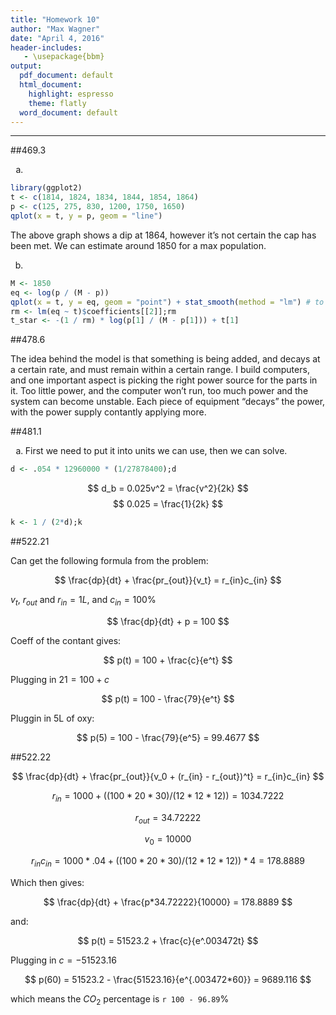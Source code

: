 ```yaml
---
title: "Homework 10"
author: "Max Wagner"
date: "April 4, 2016"
header-includes:
   - \usepackage{bbm}
output:
  pdf_document: default
  html_document:
    highlight: espresso
    theme: flatly
  word_document: default
---
```

***

##469.3

a.

```r
library(ggplot2)
t <- c(1814, 1824, 1834, 1844, 1854, 1864)
p <- c(125, 275, 830, 1200, 1750, 1650)
qplot(x = t, y = p, geom = "line")
```

The above graph shows a dip at 1864, however it's not certain the cap has been met. We can estimate around 1850 for a max population.

b.

```r
M <- 1850
eq <- log(p / (M - p))
qplot(x = t, y = eq, geom = "point") + stat_smooth(method = "lm") # to get rid the decrease in 1864
rm <- lm(eq ~ t)$coefficients[[2]];rm
t_star <- -(1 / rm) * log(p[1] / (M - p[1])) + t[1]
```

##478.6

The idea behind the model is that something is being added, and decays at a certain rate, and must remain within a certain range. I build computers, and one important aspect is picking the right power source for the parts in it. Too little power, and the computer won't run, too much power and the system can become unstable. Each piece of equipment "decays" the power, with the power supply contantly applying more.

##481.1

a. First we need to put it into units we can use, then we can solve.

```r
d <- .054 * 12960000 * (1/27878400);d
```

$$ d_b = 0.025v^2 = \frac{v^2}{2k} $$
$$ 0.025 = \frac{1}{2k} $$

```r
k <- 1 / (2*d);k
```

##522.21

Can get the following formula from the problem:

$$ \frac{dp}{dt} + \frac{pr_{out}}{v_t} = r_{in}c_{in} $$

${v_t}$, $r_{out}$ and $r_{in} = 1L$, and $c_{in} = 100$%

$$ \frac{dp}{dt} + p = 100 $$

Coeff of the contant gives:

$$ p(t) = 100 + \frac{c}{e^t} $$

Plugging in $21 = 100 + c$

$$ p(t) = 100 - \frac{79}{e^t} $$

Pluggin in 5L of oxy:

$$ p(5) = 100 - \frac{79}{e^5} = 99.4677 $$

##522.22

$$ \frac{dp}{dt} + \frac{pr_{out}}{v_0 + (r_{in} - r_{out})^t} = r_{in}c_{in} $$

$$ r_{in} = 1000 + ((100*20*30) / (12*12*12)) = 1034.7222 $$ 

$$ r_{out} = 34.72222 $$

$$ v_0 = 10000 $$

$$ r_{in}c_{in} = 1000*.04 + ((100*20*30) / (12*12*12)) * 4 = 178.8889 $$

Which then gives:

$$ \frac{dp}{dt} + \frac{p*34.72222}{10000} = 178.8889 $$

and:

$$ p(t) = 51523.2 + \frac{c}{e^.003472t} $$

Plugging in $c = -51523.16$

$$ p(60) = 51523.2 - \frac{51523.16}{e^{.003472*60}} = 9689.116 $$

which means the $CO_2$ percentage is `r 100 - 96.89`%


